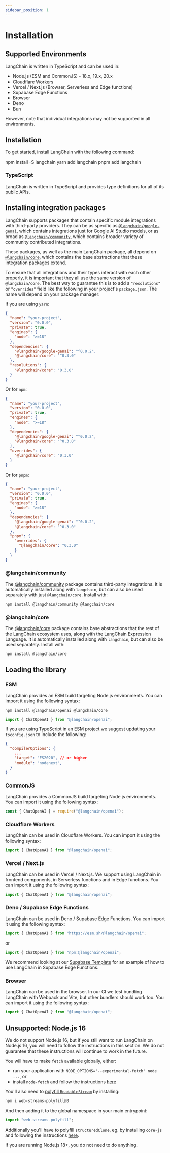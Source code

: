 ```yaml
---
sidebar_position: 1
---
```


# Installation

## Supported Environments

LangChain is written in TypeScript and can be used in:

- Node.js (ESM and CommonJS) - 18.x, 19.x, 20.x
- Cloudflare Workers
- Vercel / Next.js (Browser, Serverless and Edge functions)
- Supabase Edge Functions
- Browser
- Deno
- Bun

However, note that individual integrations may not be supported in all environments.

## Installation

To get started, install LangChain with the following command:


<Tabs>
  <TabItem value="npm" label="npm" default>
    <CodeBlock language="bash">npm install -S langchain</CodeBlock>
  </TabItem>
  <TabItem value="yarn" label="Yarn">
    <CodeBlock language="bash">yarn add langchain</CodeBlock>
  </TabItem>
  <TabItem value="pnpm" label="pnpm">
    <CodeBlock language="bash">pnpm add langchain</CodeBlock>
  </TabItem>
</Tabs>

### TypeScript

LangChain is written in TypeScript and provides type definitions for all of its public APIs.

## Installing integration packages

LangChain supports packages that contain specific module integrations with third-party providers.
They can be as specific as [`@langchain/google-genai`](/docs/integrations/platforms/google#chatgooglegenerativeai), which contains integrations just for Google AI Studio models,
or as broad as [`@langchain/community`](https://brokenLinkYo.ai), which contains broader variety of community contributed integrations.

These packages, as well as the main LangChain package, all depend on [`@langchain/core`](https://www.npmjs.com/package/@langchain/core), which contains the base abstractions
that these integration packages extend.

To ensure that all integrations and their types interact with each other properly, it is important that they all use the same version of `@langchain/core`.
The best way to guarantee this is to add a `"resolutions"` or `"overrides"` field like the following in your project's `package.json`. The name will depend on your package manager:

If you are using `yarn`:

```json title="yarn package.json"
{
  "name": "your-project",
  "version": "0.0.0",
  "private": true,
  "engines": {
    "node": ">=18"
  },
  "dependencies": {
    "@langchain/google-genai": "^0.0.2",
    "@langchain/core": "^0.3.0"
  },
  "resolutions": {
    "@langchain/core": "0.3.0"
  }
}
```

Or for `npm`:

```json title="npm package.json"
{
  "name": "your-project",
  "version": "0.0.0",
  "private": true,
  "engines": {
    "node": ">=18"
  },
  "dependencies": {
    "@langchain/google-genai": "^0.0.2",
    "@langchain/core": "^0.3.0"
  },
  "overrides": {
    "@langchain/core": "0.3.0"
  }
}
```

Or for `pnpm`:

```json title="pnpm package.json"
{
  "name": "your-project",
  "version": "0.0.0",
  "private": true,
  "engines": {
    "node": ">=18"
  },
  "dependencies": {
    "@langchain/google-genai": "^0.0.2",
    "@langchain/core": "^0.3.0"
  },
  "pnpm": {
    "overrides": {
      "@langchain/core": "0.3.0"
    }
  }
}
```

### @langchain/community

The [@langchain/community](https://www.npmjs.com/package/@langchain/community) package contains third-party integrations.
It is automatically installed along with `langchain`, but can also be used separately with just `@langchain/core`. Install with:

```bash npm2yarn
npm install @langchain/community @langchain/core
```

### @langchain/core

The [@langchain/core](https://www.npmjs.com/package/@langchain/core) package contains base abstractions that the rest of the LangChain ecosystem uses, along with the LangChain Expression Language.
It is automatically installed along with `langchain`, but can also be used separately. Install with:

```bash npm2yarn
npm install @langchain/core
```


<IntegrationInstallTooltip></IntegrationInstallTooltip>

## Loading the library

### ESM

LangChain provides an ESM build targeting Node.js environments. You can import it using the following syntax:

```bash npm2yarn
npm install @langchain/openai @langchain/core
```

```typescript
import { ChatOpenAI } from "@langchain/openai";
```

If you are using TypeScript in an ESM project we suggest updating your `tsconfig.json` to include the following:

```json title="tsconfig.json"
{
  "compilerOptions": {
    ...
    "target": "ES2020", // or higher
    "module": "nodenext",
  }
}
```

### CommonJS

LangChain provides a CommonJS build targeting Node.js environments. You can import it using the following syntax:

```typescript
const { ChatOpenAI } = require("@langchain/openai");
```

### Cloudflare Workers

LangChain can be used in Cloudflare Workers. You can import it using the following syntax:

```typescript
import { ChatOpenAI } from "@langchain/openai";
```

### Vercel / Next.js

LangChain can be used in Vercel / Next.js. We support using LangChain in frontend components, in Serverless functions and in Edge functions. You can import it using the following syntax:

```typescript
import { ChatOpenAI } from "@langchain/openai";
```

### Deno / Supabase Edge Functions

LangChain can be used in Deno / Supabase Edge Functions. You can import it using the following syntax:

```typescript
import { ChatOpenAI } from "https://esm.sh/@langchain/openai";
```

or

```typescript
import { ChatOpenAI } from "npm:@langchain/openai";
```

We recommend looking at our [Supabase Template](https://github.com/langchain-ai/langchain-template-supabase) for an example of how to use LangChain in Supabase Edge Functions.

### Browser

LangChain can be used in the browser. In our CI we test bundling LangChain with Webpack and Vite, but other bundlers should work too. You can import it using the following syntax:

```typescript
import { ChatOpenAI } from "@langchain/openai";
```

## Unsupported: Node.js 16

We do not support Node.js 16, but if you still want to run LangChain on Node.js 16, you will need to follow the instructions in this section. We do not guarantee that these instructions will continue to work in the future.

You will have to make `fetch` available globally, either:

- run your application with `NODE_OPTIONS='--experimental-fetch' node ...`, or
- install `node-fetch` and follow the instructions [here](https://github.com/node-fetch/node-fetch#providing-global-access)

You'll also need to [polyfill `ReadableStream`](https://www.npmjs.com/package/web-streams-polyfill) by installing:

```bash npm2yarn
npm i web-streams-polyfill@3
```

And then adding it to the global namespace in your main entrypoint:

```typescript
import "web-streams-polyfill";
```

Additionally you'll have to polyfill `structuredClone`, eg. by installing `core-js` and following the instructions [here](https://github.com/zloirock/core-js).

If you are running Node.js 18+, you do not need to do anything.
